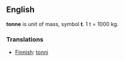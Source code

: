 ==English==
'''tonne''' is unit of mass, symbol '''t'''. 1 t = 1000 kg.

===Translations===

*[[Finnish]]: [[tonni]]